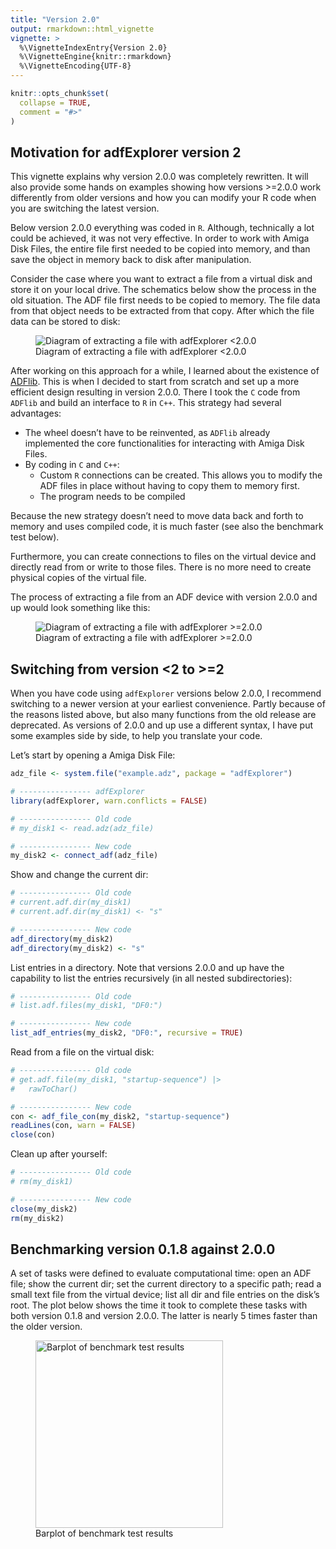 ---
title: "Version 2.0"
output: rmarkdown::html_vignette
vignette: >
  %\VignetteIndexEntry{Version 2.0}
  %\VignetteEngine{knitr::rmarkdown}
  %\VignetteEncoding{UTF-8}
---

```{r, include = FALSE}
knitr::opts_chunk$set(
  collapse = TRUE,
  comment = "#>"
)
```
## Motivation for adfExplorer version 2

This vignette explains why version 2.0.0 was completely rewritten. It
will also provide some hands on examples showing how versions >=2.0.0
work differently from older versions and how you can modify your R code
when you are switching the latest version.

Below version 2.0.0 everything was coded in `R`. Although, technically
a lot could be achieved, it was not very effective. In order to work with Amiga
Disk Files, the entire file first needed to be copied into memory, and than save
the object in memory back to disk after manipulation.

Consider the case where you want to extract a file from a virtual disk and store it
on your local drive. The schematics below show the process in the old situation.
The ADF file first needs to be copied to memory. The file data from that object needs
to be extracted from that copy. After which the file data can be stored to disk:

![Diagram of extracting a file with adfExplorer <2.0.0](../man/figures/diagram_old.svg)

After working on this approach for a while, I learned about the existence of
[ADFlib](https://github.com/lclevy/ADFlib). This is when I decided to start from scratch
and set up a more efficient design resulting in version 2.0.0. There I took the `C`
code from `ADFlib` and build an interface to `R` in `C++`. This strategy had several
advantages:

 * The wheel doesn't have to be reinvented, as `ADFlib` already implemented the
   core functionalities for interacting with Amiga Disk Files.
 * By coding in `C` and `C++`:
    * Custom `R` connections can be created. This allows you to modify the ADF
      files in place without having to copy them to memory first.
    * The program needs to be compiled

Because the new strategy doesn't need to move data back and forth to memory and
uses compiled code, it is much faster (see also the benchmark test below).

Furthermore, you can create connections to files on the virtual device and directly
read from or write to those files. There is no more need to create physical copies of
the virtual file.

The process of extracting a file from an ADF device with version 2.0.0 and up would look
something like this:

![Diagram of extracting a file with adfExplorer >=2.0.0](../man/figures/diagram_new.svg)


## Switching from version <2 to >=2

When you have code using `adfExplorer` versions below 2.0.0, I recommend switching
to a newer version at
your earliest convenience. Partly because of the reasons listed above, but also many
functions from the old release are deprecated. As versions of 2.0.0 and up use a different
syntax, I have put some examples side by side, to help you translate your code.

Let's start by opening a Amiga Disk File:

```{r opendisk}
adz_file <- system.file("example.adz", package = "adfExplorer")

# ---------------- adfExplorer
library(adfExplorer, warn.conflicts = FALSE)

# ---------------- Old code
# my_disk1 <- read.adz(adz_file)

# ---------------- New code
my_disk2 <- connect_adf(adz_file)

```

Show and change the current dir:

```{r curdir}
# ---------------- Old code
# current.adf.dir(my_disk1)
# current.adf.dir(my_disk1) <- "s"

# ---------------- New code
adf_directory(my_disk2)
adf_directory(my_disk2) <- "s"

```

List entries in a directory. Note that versions 2.0.0 and up have the capability to list the
entries recursively (in all nested subdirectories):

```{r listdir}
# ---------------- Old code
# list.adf.files(my_disk1, "DF0:")

# ---------------- New code
list_adf_entries(my_disk2, "DF0:", recursive = TRUE)

```

Read from a file on the virtual disk:
```{r fileread}
# ---------------- Old code
# get.adf.file(my_disk1, "startup-sequence") |>
#   rawToChar()

# ---------------- New code
con <- adf_file_con(my_disk2, "startup-sequence")
readLines(con, warn = FALSE)
close(con)
```

Clean up after yourself:

```{r cleanup}
# ---------------- Old code
# rm(my_disk1)

# ---------------- New code
close(my_disk2)
rm(my_disk2)
```

## Benchmarking version 0.1.8 against 2.0.0

A set of tasks were defined to evaluate computational time: open an ADF file;
show the current dir; set the current directory to a specific path; read a small
text file from the virtual device; list all dir and file entries on the disk's root.
The plot below shows the time it took to complete
these tasks with both version 0.1.8 and version 2.0.0. The latter is nearly 5 times
faster than the older version.

![Barplot of benchmark test results](../man/figures/benchmark.png){width="300px"}
